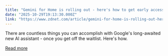 ```yaml
---
title: "Gemini for Home is rolling out - here's how to get early access"
date: "2025-10-29T19:13:30.000Z"
link: "https://www.zdnet.com/article/gemini-for-home-is-rolling-out-heres-how-to-get-early-access/"
---
```


There are countless things you can accomplish with Google's long-awaited new AI assistant - once you get off the waitlist. Here's how.

[Read more](https://www.zdnet.com/article/gemini-for-home-is-rolling-out-heres-how-to-get-early-access/)
